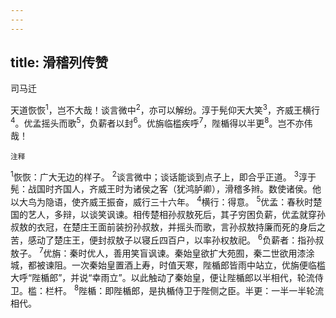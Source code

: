 ```yaml
---
---
---
```

title: 滑稽列传赞
---



司马迁

天道恢恢<sup>1</sup>，岂不大哉！谈言微中<sup>2</sup>，亦可以解纷。淳于髡仰天大笑<sup>3</sup>，齐威王横行<sup>4</sup>。优孟摇头而歌<sup>5</sup>，负薪者以封<sup>6</sup>。优旃临槛疾呼<sup>7</sup>，陛楯得以半更<sup>8</sup>。岂不亦伟哉！

<sup>注释</sup>

<sup>1</sup>恢恢：广大无边的样子。
<sup>2</sup>谈言微中；谈话能谈到点子上，即合乎正道。
<sup>3</sup>淳于髡：战国时齐国人，齐威王时为诸侯之客（犹鸿胪卿），滑稽多辫。数使诸侯。他以大鸟为隐语，使齐威王振奋，威行三十六年。
<sup>4</sup>横行：得意。
<sup>5</sup>优孟：春秋时楚国的艺人，多辩，以谈笑讽谏。相传楚相孙叔敖死后，其子穷困负薪，优孟就穿孙叔敖的衣冠，在楚庄王面前装扮孙叔敖，并摇头而歌，言孙叔敖持廉而死的身后之苦，感动了楚庄王，便封叔敖子以寝丘四百户，以率孙权敖祀。
<sup>6</sup>负薪者：指孙叔敖子。
<sup>7</sup>优旃：秦时优人，善用笑盲讽谏。秦始皇欲扩大苑囿，秦二世欲用漆涂城，都被谏阻。一次秦始皇置酒上寿，时值天寒，陛楯郎皆雨中站立，优旃便临槛大呼“陛楯郎”，并说“幸雨立”。以此触动了秦始皇，便让陛楯郎以半相代，轮流侍卫。槛：栏杆。
<sup>8</sup>陛楯：即陛楯郎，是执楯侍卫于陛侧之臣。半更：一半一半轮流相代。